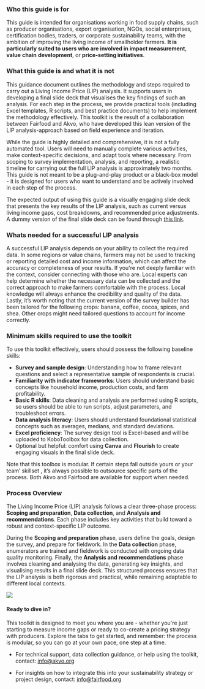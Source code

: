 
### Who this guide is for

This guide is intended for organisations working in food supply chains, such as producer organisations, export organisation,  NGOs, social enterprises, certification bodies, traders, or corporate sustainability teams, with the ambition of improving the living income of smallholder farmers. **It is particularly suited to users who are involved in impact measurement**, **value** **chain** **development**, or **price-setting initiatives**.


### What this guide is and what it is not

This guidance document outlines the methodology and steps required to carry out a Living Income Price (LIP) analysis. It supports users in developing a final slide deck that visualises the key findings of such an analysis. For each step in the process, we provide practical tools (including Excel templates, R scripts, and best practice documents) to help implement the methodology effectively. This toolkit is the result of a collaboration between Fairfood and Akvo, who have developed this lean version of the LIP analysis-approach based on field experience and iteration.

While the guide is highly detailed and comprehensive, it is not a fully automated tool. Users will need to manually complete various activities, make context-specific decisions, and adapt tools where necessary. From scoping to survey implementation, analysis, and reporting, a realistic timeline for carrying out the full LIP analysis is approximately two months. This guide is not meant to be a plug-and-play product or a black-box model \- it is designed for users who want to understand and be actively involved in each step of the process.

The expected output of using this guide is a visually engaging slide deck that presents the key results of the LIP analysis, such as current versus living income gaps, cost breakdowns, and recommended price adjustments. A dummy version of the final slide deck can be found through [this link](https://www.canva.com/design/DAGqCK1v2pc/wToFqfck3VRO03SNq7jH7g/view?utm_content=DAGqCK1v2pc&utm_campaign=designshare&utm_medium=link2&utm_source=uniquelinks&utlId=h5af1444f09). 


### Whats needed for a successful LIP analysis

A successful LIP analysis depends on your ability to collect the required data. In some regions or value chains, farmers may not be used to tracking or reporting detailed cost and income information, which can affect the accuracy or completeness of your results. If you're not deeply familiar with the context, consider connecting with those who are. Local experts can help determine whether the necessary data can be collected and the correct approach to make farmers comfortable with the process. Local knowledge will always enhance the credibility and quality of the data. Lastly, it’s worth noting that the current version of the survey builder has been tailored for the following crops: banana, coffee, cocoa, spices, and shea. Other crops might need tailored questions to account for income correctly.


### Minimum skills required to use the toolkit

To use this toolkit effectively, users should possess the following baseline skills:

* **Survey and sample design**: Understanding how to frame relevant questions and select a representative sample of respondents is crucial.  
* **Familiarity with indicator frameworks**: Users should understand basic concepts like household income, production costs, and farm profitability.  
* **Basic R skills**: Data cleaning and analysis are performed using R scripts, so users should be able to run scripts, adjust parameters, and troubleshoot errors.  
* **Data analysis literacy**: Users should understand foundational statistical concepts such as averages, medians, and standard deviations.  
* **Excel proficiency**: The survey design tool is Excel-based and will be uploaded to KoboToolbox for data collection.  
* Optional but helpful: comfort using **Canva** and **Flourish** to create engaging visuals in the final slide deck.

Note that this toolbox is modular. If certain steps fall outside yours or your team’ skillset , it’s always possible to outsource specific parts of the process. Both Akvo and Fairfood are available for support when needed.


### Process Overview

The Living Income Price (LIP) analysis follows a clear three-phase process: **Scoping and preparation**, **Data collection**, and **Analysis and recommendations**. Each phase includes key activities that build toward a robust and context-specific LIP outcome. 

During the **Scoping and preparation** phase, users define the goals, design the survey, and prepare for fieldwork. In the **Data collection** phase, enumerators are trained and fieldwork is conducted with ongoing data quality monitoring. Finally, the **Analysis and recommendations** phase involves cleaning and analysing the data, generating key insights, and visualising results in a final slide deck. This structured process ensures that the LIP analysis is both rigorous and practical, while remaining adaptable to different local contexts.

<img src="/images/process-overview.png"/>


#### Ready to dive in?

This toolkit is designed to meet you where you are \- whether you're just starting to measure income gaps or ready to co-create a pricing strategy with producers. Explore the tabs to get started, and remember: the process is modular, so you can go at your own pace, one step at a time.

* For technical support, data collection guidance, or help using the toolkit, contact: [info@akvo.org](mailto:info@akvo.org)

* For insights on how to integrate this into your sustainability strategy or project design, contact: [info@fairfood.org](mailto:info@fairfood.org) 